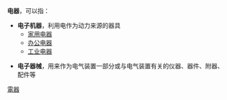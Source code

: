 {{wiktionarypar|電器}}
{{Commons category|Electrical devices}}
{{電子學}}

'''电器'''，可以指：
* '''电子机器'''，利用电作为动力来源的器具
**[[家用电器|家用电器]]
**[[办公电器|办公电器]]
**[[工业电器|工业电器]]

* '''电子器械'''，用来作为电气装置一部分或与电气装置有关的仪器、器件、附器、配件等

{{Disambiguation|cat=二字消歧义}}
[[Category:電器|]]